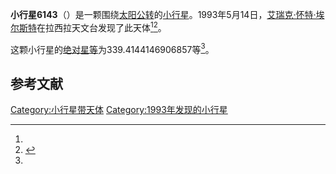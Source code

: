 {{Infobox planet
| bgcolour = #FFFFC0
| name = 6143 Pythagoras
| symbol = 
| image = 
| caption = 
| discovery = yes
| discovery_ref = 
| discoverer = [[艾瑞克·怀特·埃尔斯特|艾瑞克·怀特·埃尔斯特]]
| discovery_site = [[拉西拉天文台|拉西拉天文台]] 
| discovered = 1993年5月14日
| designations = yes
| mp_name = 
| named_after = 
| alt_names = 1993 JV/ 1978 GC5 / 1982 BT13 / 1989 QA1
| mp_category = [[主带小行星|主带小行星]]
| orbit_ref = <ref name="a">[http://ssd.jpl.nasa.gov/sbdb.cgi?sstr=6143 6143 Pythagoras] {{Wayback|url=http://ssd.jpl.nasa.gov/sbdb.cgi?sstr=6143 |date=20140901194346 }}，小行星數據庫瀏覽器（JPL Small-Body Database Browser）－[[美国国家航空航天局|美国国家航空航天局]]喷气推进实验室</ref>
| epoch = 2456400.5 (2013年4月18日更新)
| aphelion = {{convert|3.056310839110984|AU|km|3|abbr=on|lk=out}}
| perihelion = {{convert|2.657378330290117|AU|km|3|abbr=on}}
| semimajor = {{convert|2.85684458470055|AU|km|3|abbr=on}}
| eccentricity = 0.069820478
| period = 1763.71476 [[日|日]]<br />4.83[[儒略年|儒略年]]
| avg_speed = 
| inclination = 1.566814147879426
| asc_node = 354.9292940722724
| mean_anomaly = 
| arg_peri = 339.4144146906857
| satellites = 
| physical_characteristics = yes
| dimensions = 
| mass = 
| density = 
| surface_grav = 
| escape_velocity = 
| sidereal_day = 
| axial_tilt = 
| pole_ecliptic_lat = 
| pole_ecliptic_lon = 
| albedo = 
| temperatures= 
| temp_name1 = 
| mean_temp_1 = 
| max_temp_1 = 
| temp_name2 = 
| max_temp_2 = 
| spectral_type = 
| abs_magnitude = 339.4144146906857
}}

'''小行星6143'''（{{lang-en|6143 Pythagoras}}）是一颗围绕[[太阳|太阳]][[公转|公转]]的[[小行星|小行星]]。1993年5月14日，[[艾瑞克·怀特·埃尔斯特|艾瑞克·怀特·埃尔斯特]]在拉西拉天文台发现了此天体<ref name="a" /><ref>{{cite news|title=小行星列表|url=http://cfa-www.harvard.edu/iau/lists/NumberedMPs.txt|accessdate=2013-07-08|newspaper=哈佛大学|archive-date=2008-05-17|archive-url=https://web.archive.org/web/20080517010638/http://cfa-www.harvard.edu/iau/lists/NumberedMPs.txt|dead-url=no}}</ref>。

这颗小行星的[[绝对星等|绝对星等]]为339.4144146906857等<ref name="a" />。

==参考文献==
{{reflist}}
{{Minor Planet Number|[[小行星6142|小行星6142]]|[[小行星6144|小行星6144]]}}

{{小天体}}

[[Category:小行星带天体|Category:小行星带天体]]
[[Category:1993年发现的小行星|Category:1993年发现的小行星]]

{{asteroid-stub}}